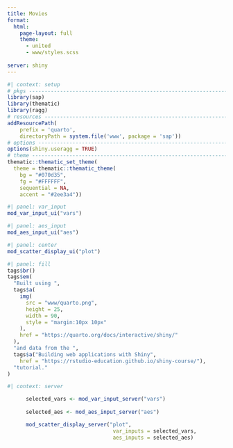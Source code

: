 ```yaml
---
title: Movies
format:
  html:
    page-layout: full
    theme:
      - united
      - www/styles.scss
    
server: shiny
---
```


```r
#| context: setup
# pkgs -------------------------------------------------------------------------
library(sap)
library(thematic)
library(ragg)
# resources --------------------------------------------------------------------
addResourcePath(
    prefix = 'quarto',
    directoryPath = system.file('www', package = 'sap'))
# options ----------------------------------------------------------------------
options(shiny.useragg = TRUE)
# theme ------------------------------------------------------------------------
thematic::thematic_set_theme(
  theme = thematic::thematic_theme(
    bg = "#070d35", 
    fg = "#FFFFFF", 
    sequential = NA, 
    accent = "#2ee3a4"))
```

```r
#| panel: var_input
mod_var_input_ui("vars")
```

```r
#| panel: aes_input
mod_aes_input_ui("aes")
```

```r
#| panel: center
mod_scatter_display_ui("plot")
```

```r
#| panel: fill
tags$br()
tags$em(
  "Built using ",
  tags$a(
    img(
      src = "www/quarto.png",
      height = 25,
      width = 90,
      style = "margin:10px 10px"
    ),
    href = "https://quarto.org/docs/interactive/shiny/"
  ),
  "and data from the ",
  tags$a("Building web applications with Shiny", 
    href = "https://rstudio-education.github.io/shiny-course/"),
  "tutorial."
)
```

```r
#| context: server

      selected_vars <- mod_var_input_server("vars")
  
      selected_aes <- mod_aes_input_server("aes")

      mod_scatter_display_server("plot", 
                                  var_inputs = selected_vars, 
                                  aes_inputs = selected_aes)

```

